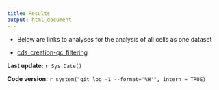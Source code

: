 ```yaml
---
title: Results
output: html_document
---
```


* Below are links to analyses for the analysis of all cells as one dataset

* [cds_creation-qc_filtering](cds_creation-qc_filtering.html)

**Last update:** `r Sys.Date()`

**Code version:** `r system("git log -1 --format='%H'", intern = TRUE)`
